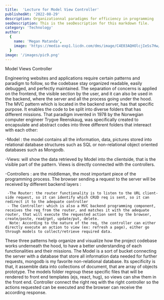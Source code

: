 ```yaml
---
title:  'Lecture for Model View Controller'
publishedAt: '2022-08-29'
description: Organizationnal paradigms for efficiency in programming
seoDescription: This is the seoDescription for this markdown file.
category: 'Technology'
author:
  {
    name: 'Megan Matanda',
    image: 'https://media-exp1.licdn.com/dms/image/C4E03AQHOlcjIeSs7Hw/profile-displayphoto-shrink_200_200/0/1656079264419?e=1665014400&v=beta&t=iqNsDEnusO-SGUDunM-TC5ZJcMGGMq6Yn_xWwOVYXvE',
  }
image: '/images/pic9.png'
---
```


Model Views Controller

Engineering websites and applications require certain patterns and  paradigm to follow, so the codebase stay organized readable, easily debugged, and perfectly maintained.
The separation of concerns is applied on the frontend, the visible section by the user, and it can also be used in the backend, where the server and all the process going under the hood.
The MVC pattern which is located in the backend server, has that specific purpose. It enables the code to be split into diverse folders that has different missions.
That paradigm invented in 1978 by the Norwegian computer engineer Trygve Reenskaug, was specifically created to encapsulate and abstract codes into three different folders that intereact with each other:

-Model : the model contains all the information, data, pictures stored into relational database structures such as SQL or non-relational object oriented databases such as Mongodb.

-Views: will show the data retrieved by Model into the clientside, that is the visible part of the pattern. Views is directly connected with the controllers.

-Controllers : are the middleman, the most important piece of the programming process. The browser sending a request to the server will be received by different backend layers :

     -The Router: the router functionality is to listen to the URL client-side request, so it can identify which CRUD req is sent, so it can redirect it to the adequate controller
     - The Controller: which is also a MVC backend programming component, receives the req from the router, and matches it with the adequate router, that will execute the requested action sent by the browser, create/poste, read/get, update/put, delete.
      Note: According to the nature of the req, the controller can either directly execute an action to view (ex: refresh a page), either go through models to collect/retrieve required data.

These three patterns help organize and visualize how the project codebase works underneath the hood, to have a better understanding of each functionalities and their missions. The Model is a sort of bucket connecting the server with a database that store all information data needed for further requests, mongodb is my favorite non-relational database. 
Its specificity is that, it assemble data into collections of document, that are array of objects prototype. The models folder regroup these specific files that will be rendered to front end templates (ejs, react, hug), so views can shw them in the front end. Controller connect the right req with the right controller so the actions requested can be executed and the browser can receive the  according response.